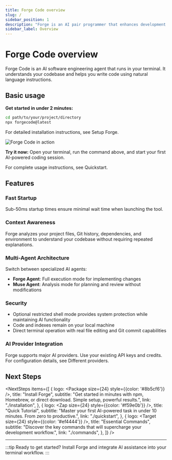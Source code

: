 ```yaml
---
title: Forge Code overview
slug: /
sidebar_position: 1
description: "Forge is an AI pair programmer that enhances development workflows with intelligent code assistance in your terminal."
sidebar_label: Overview
---
```



# Forge Code overview

Forge Code is an AI software engineering agent that runs in your terminal. It understands your codebase and helps you
write code using natural language instructions.

## Basic usage

**Get started in under 2 minutes:**

```bash
cd path/to/your/project/directory
npx forgecode@latest
```

For detailed installation instructions, see <CustomLink href="/docs/installation">Setup Forge</CustomLink>.

<div style={{textAlign: 'center', margin: '2rem 0'}}>
  <img
    src="/docs/forge_image.png"
    alt="Forge Code in action"
    style={{
      width: '700px',
      maxWidth: '100%',
      height: 'auto',
      borderRadius: '8px',
      boxShadow: '0 4px 16px rgba(0, 0, 0, 0.1)',
      border: '1px solid rgba(0, 0, 0, 0.08)'
    }}
  />
</div>

**Try it now:** Open your terminal, run the command above, and start your first AI-powered coding session.

For complete usage instructions, see <CustomLink href="/docs/quickstart">Quickstart</CustomLink>.

## Features

<div class="content-grid">

<div className="bg-card-border-gradient-nextStep-light dark:bg-card-border-gradient-nextStep p-[1px] rounded-[13px]">
  <div className="bg-white dark:bg-tailCall-dark-800 rounded-xl p-6 h-full">
    <div style={{display: 'flex', alignItems: 'center', marginBottom: '0.75rem'}}>
      <Rocket size={24} style={{color: '#3b82f6', marginRight: '0.75rem'}} />
      <h3 style={{margin: 0, fontSize: '1.1rem', fontWeight: 600}}>Fast Startup</h3>
    </div>
    <p style={{margin: 0, lineHeight: 1.7}}>Sub-50ms startup times ensure minimal wait time when launching the tool.</p>
  </div>
</div>

<div className="bg-card-border-gradient-nextStep-light dark:bg-card-border-gradient-nextStep p-[1px] rounded-[13px]">
  <div className="bg-white dark:bg-tailCall-dark-800 rounded-xl p-6 h-full">
    <div style={{display: 'flex', alignItems: 'center', marginBottom: '0.75rem'}}>
      <Brain size={24} style={{color: '#10b981', marginRight: '0.75rem'}} />
      <h3 style={{margin: 0, fontSize: '1.1rem', fontWeight: 600}}>Context Awareness</h3>
    </div>
    <p style={{margin: 0, lineHeight: 1.7}}>Forge analyzes your project files, Git history, dependencies, and environment to understand your codebase without requiring repeated explanations.</p>
  </div>
</div>

<div className="bg-card-border-gradient-nextStep-light dark:bg-card-border-gradient-nextStep p-[1px] rounded-[13px]">
  <div className="bg-white dark:bg-tailCall-dark-800 rounded-xl p-6 h-full">
    <div style={{display: 'flex', alignItems: 'center', marginBottom: '0.75rem'}}>
      <Wrench size={24} style={{color: '#f59e0b', marginRight: '0.75rem'}} />
      <h3 style={{margin: 0, fontSize: '1.1rem', fontWeight: 600}}>Multi-Agent Architecture</h3>
    </div>
    <div>
      <p style={{margin: '0 0 0.25rem 0'}}>Switch between specialized AI agents:</p>
      <ul style={{margin: 0, paddingLeft: '1.25rem'}}>
        <li><strong>Forge Agent</strong>: Full execution mode for implementing changes</li>
        <li><strong>Muse Agent</strong>: Analysis mode for planning and review without modifications</li>
      </ul>
    </div>
  </div>
</div>

<div className="bg-card-border-gradient-nextStep-light dark:bg-card-border-gradient-nextStep p-[1px] rounded-[13px]">
  <div className="bg-white dark:bg-tailCall-dark-800 rounded-xl p-6 h-full">
    <div style={{display: 'flex', alignItems: 'center', marginBottom: '0.75rem'}}>
      <Shield size={24} style={{color: '#ef4444', marginRight: '0.75rem'}} />
      <h3 style={{margin: 0, fontSize: '1.1rem', fontWeight: 600}}>Security</h3>
    </div>
    <ul style={{margin: 0, paddingLeft: '1.25rem'}}>
      <li>Optional restricted shell mode provides system protection while maintaining AI functionality</li>
      <li>Code and indexes remain on your local machine</li>
      <li>Direct terminal operation with real file editing and Git commit capabilities</li>
    </ul>
  </div>
</div>

<div className="bg-card-border-gradient-nextStep-light dark:bg-card-border-gradient-nextStep p-[1px] rounded-[13px]">
  <div className="bg-white dark:bg-tailCall-dark-800 rounded-xl p-6 h-full">
    <div style={{display: 'flex', alignItems: 'center', marginBottom: '0.75rem'}}>
      <Link size={24} style={{color: '#8b5cf6', marginRight: '0.75rem'}} />
      <h3 style={{margin: 0, fontSize: '1.1rem', fontWeight: 600}}>AI Provider Integration</h3>
    </div>
    <p style={{margin: 0, lineHeight: 1.7}}>Forge supports major AI providers. Use your existing API keys and credits. For configuration details, see <CustomLink href="/docs/custom-providers">Different providers</CustomLink>.</p>
  </div>
</div>

</div>

## Next Steps


<NextSteps
  items={[
    {
      logo: <Package size={24} style={{color: '#8b5cf6'}} />,
      title: "Install Forge",
      subtitle: "Get started in minutes with npm, Homebrew, or direct download. Simple setup, powerful results.",
      link: "./installation",
    },
    {
      logo: <Zap size={24} style={{color: '#f59e0b'}} />,
      title: "Quick Tutorial",
      subtitle: "Master your first AI-powered task in under 10 minutes. From zero to productive.",
      link: "./quickstart",
    },
    {
      logo: <Target size={24} style={{color: '#ef4444'}} />,
      title: "Essential Commands",
      subtitle: "Discover the key commands that will supercharge your development workflow.",
      link: "./commands",
    },
  ]}
/>

---

:::tip Ready to get started?
Install Forge and integrate AI assistance into your terminal workflow.
:::
